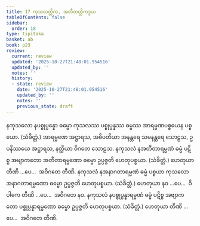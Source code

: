 ```yaml
---
title: 17 ကုသလတ္တိက, အတီတတ္တိကဒွယ
tableOfContents: false
sidebar:
  order: 18
type: tipitaka
basket: ab
book: p23
review:
  current: review
  updated: '2025-10-27T21:48:01.954516'
  updated_by: ''
  notes: ''
  history:
  - state: review
    date: '2025-10-27T21:48:01.954516'
    updated_by: ''
    notes: ''
    previous_state: draft
---
```



<ReviewStatus review={frontmatter.review} showDetails={true} />

<HypothesisAnnotation frontmatter={frontmatter} />

<DynamicBreadcrumb />

<Division number="21" book="p23" e="ch" v="40" p="409">

<Paragraph number="71" book="p23">
နကုသလော နပစ္စုပ္ပန္နော ဓမ္မော ကုသလဿ ပစ္စုပ္ပန္နဿ ဓမ္မဿ အာရမ္မဏပစ္စယေန ပစ္စယော. (သံခိတ္တံ.)
</Paragraph>

<Paragraph number="72" book="p23">
အာရမ္မဏေ အဋ္ဌာရသ, အဓိပတိယာ အနန္တရေ သမနန္တရေ သောဠသ, ဥပနိဿယေ အဋ္ဌာရသ, နတ္ထိယာ ဝိဂတေ သောဠသ.
</Paragraph>

</Division>
<Division number="22" book="p23" e="ch" v="40" p="409">

<Paragraph number="73" book="p23">
နကုသလံ နအတီတာရမ္မဏံ ဓမ္မံ ပဋိစ္စ အဗျာကတော အတီတာရမ္မဏော ဓမ္မော ဥပ္ပဇ္ဇတိ ဟေတုပစ္စယာ. (သံခိတ္တံ.) ဟေတုယာ တီဏိ …ပေ…  အဝိဂတေ တီဏိ.
</Paragraph>

<Paragraph number="74" book="p23">
နကုသလံ နအနာဂတာရမ္မဏံ ဓမ္မံ ပစ္စယာ ကုသလော အနာဂတာရမ္မဏော ဓမ္မော ဥပ္ပဇ္ဇတိ ဟေတုပစ္စယာ. (သံခိတ္တံ.) ဟေတုယာ နဝ …ပေ…  ဝိပါကေ တီဏိ …ပေ…  အဝိဂတေ နဝ.
</Paragraph>

<Paragraph number="75" book="p23">
နကုသလံ နပစ္စုပ္ပန္နာရမ္မဏံ ဓမ္မံ ပဋိစ္စ အဗျာကတော ပစ္စုပ္ပန္နာရမ္မဏော ဓမ္မော ဥပ္ပဇ္ဇတိ ဟေတုပစ္စယာ. (သံခိတ္တံ.) ဟေတုယာ တီဏိ …ပေ…  အဝိဂတေ တီဏိ.
</Paragraph>
</Division>